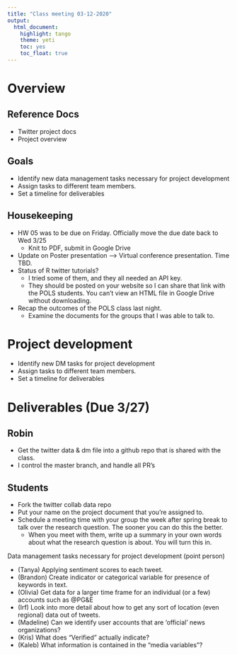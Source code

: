 ```yaml
---
title: "Class meeting 03-12-2020"
output:   
  html_document: 
    highlight: tango
    theme: yeti
    toc: yes
    toc_float: true
---
```


# Overview

## Reference Docs
* Twitter project docs
* Project overview

## Goals
* Identify new data management tasks necessary for project development
* Assign tasks to different team members. 
* Set a timeline for deliverables 

## Housekeeping

* HW 05 was to be due on Friday. Officially move the due date back to Wed 3/25 
    - Knit to PDF, submit in Google Drive
* Update on Poster presentation --> Virtual conference presentation. Time TBD. 
* Status of R twitter tutorials? 
    - I tried some of them, and they all needed an API key. 
    - They should be posted on your website so I can share that link with the POLS students. You can’t view an HTML file in Google Drive without downloading. 
* Recap the outcomes of the POLS class last night. 
    - Examine the documents for the groups that I was able to talk to. 


# Project development

* Identify new DM tasks for project development 
* Assign tasks to different team members. 
* Set a timeline for deliverables 



# Deliverables (Due 3/27)

## Robin
* Get the twitter data & dm file into a github repo that is shared with the class. 
* I control the master branch, and handle all PR’s 


## Students

* Fork the twitter collab data repo
* Put your name on the project document that you’re assigned to.  
* Schedule a meeting time with your group the week after spring break to talk over the research question. The sooner you can do this the better. 
    - When you meet with them, write up a summary in your own words about what the research question is about. You will turn this in. 


Data management tasks necessary for project development (point person)

* (Tanya) Applying sentiment scores to each tweet.
* (Brandon) Create indicator or categorical variable for presence of keywords in text. 
* (Olivia) Get data for a larger time frame for an individual (or a few) accounts such as @PG&E
* (Irf) Look into more detail about how to get any sort of location (even regional) data out of tweets. 
* (Madeline) Can we identify user accounts that are ‘official’ news organizations? 
* (Kris) What does “Verified” actually indicate? 
* (Kaleb) What information is contained in the “media variables”? 


